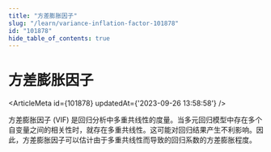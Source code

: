 ```yaml
---
title: "方差膨胀因子"
slug: "/learn/variance-inflation-factor-101878"
id: "101878"
hide_table_of_contents: true
---
```



# 方差膨胀因子

<ArticleMeta id={101878} updatedAt={'2023-09-26 13:58:58'} />
<div className='border-solid border-b border-t-0 my-4 border-[var(--ifm-color-gray-300)]' />

方差膨胀因子 (VIF) 是回归分析中多重共线性的度量。当多元回归模型中存在多个自变量之间的相关性时，就存在多重共线性。这可能对回归结果产生不利影响。因此，方差膨胀因子可以估计由于多重共线性而导致的回归系数的方差膨胀程度。
